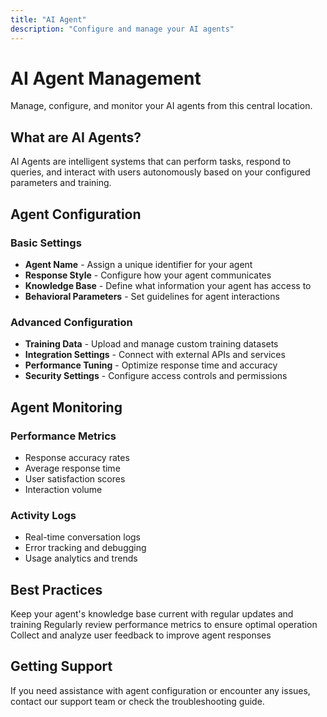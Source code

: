 ```yaml
---
title: "AI Agent"
description: "Configure and manage your AI agents"
---
```


# AI Agent Management

Manage, configure, and monitor your AI agents from this central location.

## What are AI Agents?

AI Agents are intelligent systems that can perform tasks, respond to queries, and interact with users autonomously based on your configured parameters and training.

## Agent Configuration

### Basic Settings
- **Agent Name** - Assign a unique identifier for your agent
- **Response Style** - Configure how your agent communicates
- **Knowledge Base** - Define what information your agent has access to
- **Behavioral Parameters** - Set guidelines for agent interactions

### Advanced Configuration
- **Training Data** - Upload and manage custom training datasets
- **Integration Settings** - Connect with external APIs and services
- **Performance Tuning** - Optimize response time and accuracy
- **Security Settings** - Configure access controls and permissions

## Agent Monitoring

### Performance Metrics
- Response accuracy rates
- Average response time
- User satisfaction scores
- Interaction volume

### Activity Logs
- Real-time conversation logs
- Error tracking and debugging
- Usage analytics and trends

## Best Practices

<CardGroup cols={1}>
  <Card title="Regular Updates" icon="refresh">
    Keep your agent's knowledge base current with regular updates and training
  </Card>
  <Card title="Monitor Performance" icon="chart-line">
    Regularly review performance metrics to ensure optimal operation
  </Card>
  <Card title="User Feedback" icon="comments">
    Collect and analyze user feedback to improve agent responses
  </Card>
</CardGroup>

## Getting Support

If you need assistance with agent configuration or encounter any issues, contact our support team or check the troubleshooting guide. 